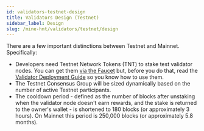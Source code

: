 ```yaml
---
id: validators-testnet-design
title: Validators Design (Testnet)
sidebar_label: Design
slug: /mine-hnt/validators/testnet/design
---
```



There are a few important distinctions between Testnet and Mainnet. Specifically:

- Developers need Testnet Network Tokens (TNT) to stake test validator nodes. You can get them
  [via the Faucet](https://faucet.helium.wtf) but, before you do that, read the
  [Validator Deployment Guide](/mine-hnt/validators/testnet/deployment-guide) so you know how to use
  them.
- The Testnet Consensus Group will be sized dynamically based on the number of active Testnet
  participants.
- The cooldown period - defined as the number of blocks after unstaking when the validator node
  doesn't earn rewards, and the stake is returned to the owner's wallet - is shortened to 180 blocks
  (or approximately 3 hours). On Mainnet this period is 250,000 blocks (or approximately 5.8
  months).
